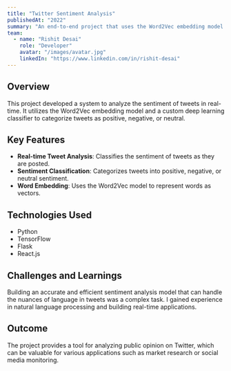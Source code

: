 ```yaml
---
title: "Twitter Sentiment Analysis"
publishedAt: "2022"
summary: "An end-to-end project that uses the Word2Vec embedding model and a custom Deep Learning Binary classifier to classify tweets in real-time."
team:
  - name: "Rishit Desai"
    role: "Developer"
    avatar: "/images/avatar.jpg"
    linkedIn: "https://www.linkedin.com/in/rishit-desai"
---
```


## Overview

This project developed a system to analyze the sentiment of tweets in real-time. It utilizes the Word2Vec embedding model and a custom deep learning classifier to categorize tweets as positive, negative, or neutral.

## Key Features

-   **Real-time Tweet Analysis**:  Classifies the sentiment of tweets as they are posted.
-   **Sentiment Classification**:  Categorizes tweets into positive, negative, or neutral sentiment.
-   **Word Embedding**:  Uses the Word2Vec model to represent words as vectors.

## Technologies Used

-   Python
-   TensorFlow
-   Flask
-   React.js

## Challenges and Learnings

Building an accurate and efficient sentiment analysis model that can handle the nuances of language in tweets was a complex task. I gained experience in natural language processing and building real-time applications.

## Outcome

The project provides a tool for analyzing public opinion on Twitter, which can be valuable for various applications such as market research or social media monitoring.
